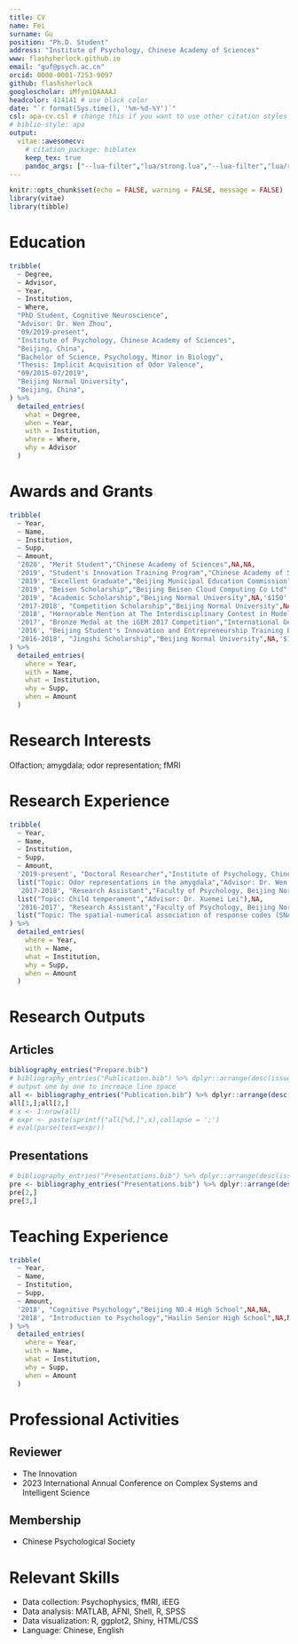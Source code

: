 ```yaml
---
title: CV
name: Fei
surname: Gu
position: "Ph.D. Student"
address: "Institute of Psychology, Chinese Academy of Sciences"
www: flashsherlock.github.io
email: "guf@psych.ac.cn"
orcid: 0000-0001-7253-9097
github: flashsherlock
googlescholar: iMfym1QAAAAJ
headcolor: 414141 # use black color
date: "`r format(Sys.time(), '%m-%d-%Y')`"
csl: apa-cv.csl # change this if you want to use other citation styles
# biblio-style: apa
output: 
  vitae::awesomecv:
    # citation_package: biblatex
    keep_tex: true
    pandoc_args: ["--lua-filter","lua/strong.lua","--lua-filter","lua/replace.lua"]
---
```


```r
knitr::opts_chunk$set(echo = FALSE, warning = FALSE, message = FALSE)
library(vitae)
library(tibble)
```

# Education

```r
tribble(
  ~ Degree,
  ~ Advisor,
  ~ Year,
  ~ Institution,
  ~ Where,
  "PhD Student, Cognitive Neuroscience",
  "Advisor: Dr. Wen Zhou",
  "09/2019-present",
  "Institute of Psychology, Chinese Academy of Sciences",
  "Beijing, China",
  "Bachelor of Science, Psychology, Minor in Biology",
  "Thesis: Implicit Acquisition of Odor Valence",
  "09/2015-07/2019",
  "Beijing Normal University",
  "Beijing, China",
) %>%
  detailed_entries(
    what = Degree,
    when = Year,
    with = Institution,
    where = Where,
    why = Advisor
  )
```

# Awards and Grants

```r
tribble(
  ~ Year,
  ~ Name,
  ~ Institution,
  ~ Supp,
  ~ Amount,
  '2020', "Merit Student","Chinese Academy of Sciences",NA,NA,
  '2019', "Student's Innovation Training Program","Chinese Academy of Sciences",NA,'$1500',
  '2019', "Excellent Graduate","Beijing Municipal Education Commission",NA,NA,
  '2019', "Beisen Scholarship","Beijing Beisen Cloud Computing Co Ltd",NA,'$150',
  '2019', "Academic Scholarship","Beijing Normal University",NA,'$150',
  '2017-2018', "Competition Scholarship","Beijing Normal University",NA,'$670',
  '2018', "Hornorable Mention at The Interdisciplinary Contest in Modeling","The Consortium for Mathematics and its Applications (COMAP)",NA,NA,
  '2017', "Bronze Medal at the iGEM 2017 Competition","International Genetically Engineered Machine (iGEM) Foundation",NA,NA,
  '2016', "Beijing Student's Innovation and Entrepreneurship Training Program","Beijing Municipal Education Commission",NA,'$1500',
  '2016-2018', "Jingshi Scholarship","Beijing Normal University",NA,'$1950',
) %>%
  detailed_entries(
    where = Year,
    with = Name,
    what = Institution,
    why = Supp,
    when = Amount
  ) 
```

# Research Interests
\vspace{1.5mm}
Olfaction; amygdala; odor representation; fMRI

# Research Experience

```r
tribble(
  ~ Year,
  ~ Name,
  ~ Institution,
  ~ Supp,
  ~ Amount,
  '2019-present', "Doctoral Researcher","Institute of Psychology, Chinese Academy of Sciences",
  list("Topic: Odor representations in the amygdala","Advisor: Dr. Wen Zhou"),NA,
  '2017-2018', "Research Assistant","Faculty of Psychology, Beijing Normal University",
  list("Topic: Child temperament","Advisor: Dr. Xuemei Lei"),NA,
  '2016-2017', "Research Assistant","Faculty of Psychology, Beijing Normal University",
  list("Topic: The spatial-numerical association of response codes (SNARC) effect","Advisor: Dr. Ting Jiang"),NA
) %>%
  detailed_entries(
    where = Year,
    with = Name,
    what = Institution,
    why = Supp,
    when = Amount
  ) 
```

# Research Outputs
\vspace{1.5mm}
## Articles

```r
bibliography_entries("Prepare.bib")
# bibliography_entries("Publication.bib") %>% dplyr::arrange(desc(issued))
# output one by one to increace line space
all <- bibliography_entries("Publication.bib") %>% dplyr::arrange(desc(issued))
all[1,];all[2,]
# x <- 1:nrow(all)
# expr <- paste(sprintf("all[%d,]",x),collapse = ';')
# eval(parse(text=expr))
```

## Presentations

```r
# bibliography_entries("Presentations.bib") %>% dplyr::arrange(desc(issued))
pre <- bibliography_entries("Presentations.bib") %>% dplyr::arrange(desc(issued))
pre[2,]
pre[3,]
```

# Teaching Experience

```r
tribble(
  ~ Year,
  ~ Name,
  ~ Institution,
  ~ Supp,
  ~ Amount,
  '2018', "Cognitive Psychology","Beijing NO.4 High School",NA,NA,
  '2018', "Introduction to Psychology","Hailin Senior High School",NA,NA
) %>%
  detailed_entries(
    where = Year,
    with = Name,
    what = Institution,
    why = Supp,
    when = Amount
  ) 
```

# Professional Activities
\vspace{1.5mm}
## Reviewer

- The Innovation
- 2023 International Annual Conference on Complex Systems and Intelligent Science

## Membership

- Chinese Psychological Society

# Relevant Skills
\vspace{1.5mm}
- Data collection:\hspace{0.5em} Psychophysics,\hspace{0.3em} fMRI,\hspace{0.3em} iEEG
- Data analysis:\hspace{0.5em} MATLAB,\hspace{0.3em} AFNI,\hspace{0.3em} Shell,\hspace{0.3em} R,\hspace{0.3em} SPSS
- Data visualization:\hspace{0.5em} R,\hspace{0.3em} ggplot2,\hspace{0.3em} Shiny,\hspace{0.3em} HTML/CSS
- Language:\hspace{0.5em} Chinese,\hspace{0.3em} English

